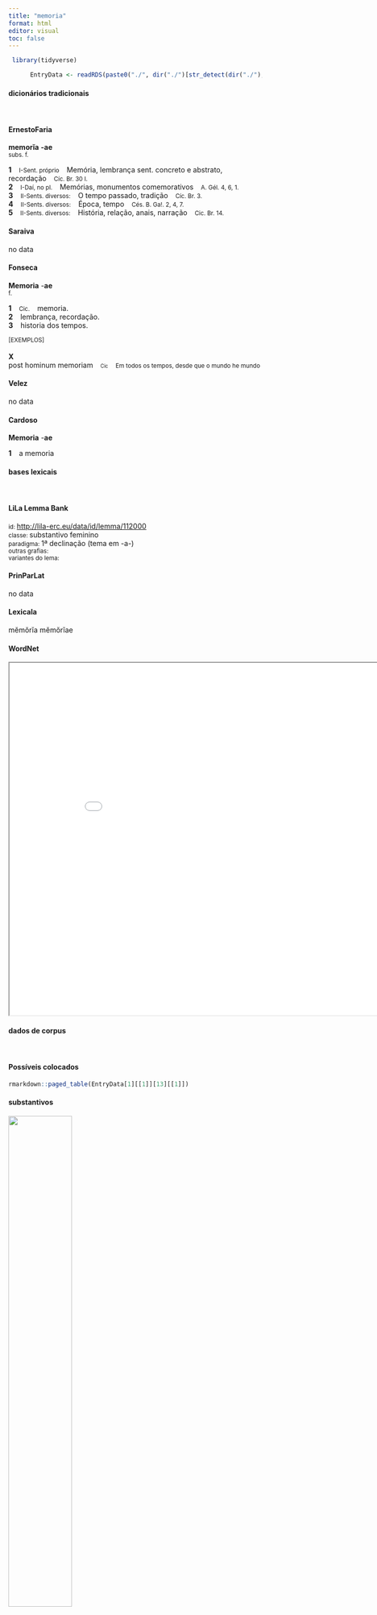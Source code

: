 ```yaml
---
title: "memoria"
format: html
editor: visual
toc: false
---
```



```r
 library(tidyverse) 

      EntryData <- readRDS(paste0("./", dir("./")[str_detect(dir("./"), "_xx109-101-109-111-114-105-97xx_.rds")]))

```


#### dicionários tradicionais

&emsp;




::: panel-tabset

#### ErnestoFaria

<b>memorĭa</b> <b>-ae</b> <br> <small>subs. f.</small> <br> <small></small>   <p> <b>1</b> &ensp; <small>I-Sent. próprio</small> &ensp; Memória, lembrança sent. concreto e abstrato, recordação &ensp; <small>Cíc. Br. 30 I.</small> <br> <b>2</b> &ensp; <small>I-Daí, no pl.</small> &ensp; Memórias, monumentos comemorativos &ensp; <small>A. Gél. 4, 6, 1.</small> <br> <b>3</b> &ensp; <small>II-Sents. diversos:</small> &ensp; O tempo passado, tradição &ensp; <small>Cíc. Br. 3.</small> <br> <b>4</b> &ensp; <small>II-Sents. diversos:</small> &ensp; Época, tempo &ensp; <small>Cés. B. Ga!. 2, 4, 7.</small> <br> <b>5</b> &ensp; <small>II-Sents. diversos:</small> &ensp; História, relação, anais, narração &ensp; <small>Cic. Br. 14.</small> </p>




#### Saraiva

no data




#### Fonseca

<b>Memoria</b> -<b>ae</b> <br> <small>f.</small>   <p> <b>1</b> &ensp; <small>Cic.</small> &ensp; memoria. <br> <b>2</b> &ensp; lembrança, recordação. <br> <b>3</b> &ensp; historia dos tempos. </p>   <p><small>[EXEMPLOS]</small><br> <br><b>X</b><br>post hominum memoriam &ensp; <small><small>Cic</small></small> &ensp; <small>Em todos os tempos, desde que o mundo he mundo</small> </p>




#### Velez

no data




#### Cardoso

<b>Memoria</b> -<b>ae</b>   <p> <b>1</b> &ensp; a memoria </p>


:::



#### bases lexicais

&emsp;






::: panel-tabset

#### LiLa Lemma Bank

<small> id: </small> <a href=' http://lila-erc.eu/data/id/lemma/112000 ' target="_blank"> http://lila-erc.eu/data/id/lemma/112000 </a> <br>
<small> classe: </small> substantivo feminino   <br>
<small> paradigma: </small> 1ª declinação (tema em -a-) <br>
<small> outras grafias: </small>  <br>
<small> variantes do lema: </small>  <br>





#### PrinParLat

no data




#### Lexicala

mĕmŏrĭa 
 mĕmŏrĭae




#### WordNet

<iframe width='900' height='700' src='Media/Tree__xx109-101-109-111-114-105-97xx__sem_type_lexemes_pt.html'>

</iframe>


:::



#### dados de corpus

&emsp;




::: panel-tabset

#### Possíveis colocados

```r

rmarkdown::paged_table(EntryData[1][[1]][13][[1]])

```


#### substantivos

![](./Media/wordcloud__xx109-101-109-111-114-105-97xx__BY_collocate_scoreSUBST.webp){width=50% fig-alt='This chart plots collocate by scoreSUBST, for the headword memoria here are all the values plotted: collocate: prodo; scoreSUBST: 0. collocate: posteritas; scoreSUBST: 3. collocate: teneo; scoreSUBST: 0. collocate: mando; scoreSUBST: 0. collocate: noster; scoreSUBST: 0. collocate: homo; scoreSUBST: 2. collocate: uirtus; scoreSUBST: 2. collocate: uester; scoreSUBST: 0. collocate: meus; scoreSUBST: 0'}




#### adjetivos

![](./Media/wordcloud__xx109-101-109-111-114-105-97xx__BY_collocate_scoreADJ.webp){width=50% fig-alt='This chart plots collocate by scoreADJ, for the headword memoria here are all the values plotted: collocate: prodo; scoreADJ: 0. collocate: posteritas; scoreADJ: 0. collocate: teneo; scoreADJ: 0. collocate: mando; scoreADJ: 0. collocate: noster; scoreADJ: 0. collocate: homo; scoreADJ: 0. collocate: uirtus; scoreADJ: 0. collocate: uester; scoreADJ: 0. collocate: meus; scoreADJ: 0'}




#### verbos

![](./Media/wordcloud__xx109-101-109-111-114-105-97xx__BY_collocate_scoreVERBO.webp){width=50% fig-alt='This chart plots collocate by scoreVERBO, for the headword memoria here are all the values plotted: collocate: prodo; scoreVERBO: 3. collocate: posteritas; scoreVERBO: 0. collocate: teneo; scoreVERBO: 3. collocate: mando; scoreVERBO: 2. collocate: noster; scoreVERBO: 0. collocate: homo; scoreVERBO: 0. collocate: uirtus; scoreVERBO: 0. collocate: uester; scoreVERBO: 0. collocate: meus; scoreVERBO: 0'}




#### advérbios

![](./Media/wordcloud__xx109-101-109-111-114-105-97xx__BY_collocate_scoreADV.webp){width=50% fig-alt='This chart plots collocate by scoreADV, for the headword memoria here are all the values plotted: collocate: prodo; scoreADV: 0. collocate: posteritas; scoreADV: 0. collocate: teneo; scoreADV: 0. collocate: mando; scoreADV: 0. collocate: noster; scoreADV: 0. collocate: homo; scoreADV: 0. collocate: uirtus; scoreADV: 0. collocate: uester; scoreADV: 0. collocate: meus; scoreADV: 0'}




#### preposições e conjunções

![](./Media/wordcloud__xx109-101-109-111-114-105-97xx__BY_collocate_scoreFUNC.webp){width=50% fig-alt='This chart plots collocate by scoreFUNC, for the headword memoria here are all the values plotted: collocate: prodo; scoreFUNC: 0. collocate: posteritas; scoreFUNC: 0. collocate: teneo; scoreFUNC: 0. collocate: mando; scoreFUNC: 0. collocate: noster; scoreFUNC: 0. collocate: homo; scoreFUNC: 0. collocate: uirtus; scoreFUNC: 0. collocate: uester; scoreFUNC: 0. collocate: meus; scoreFUNC: 0'}


:::



::: panel-tabset

#### ExemplosTraduzidos

<p> mandate hoc <b>memoriae</b> iudices <br> <small> Cic.Mil.77 <br> Guardai isso em vossa memória, juízes. <small> [JDD] </small> </small> </p>
; <p> Caluisius Sabinus <b>memoria</b> nostra fuit diues <br> <small> Sen.Ep.27.5 <br> Calvísio Sabino, em nossa lembrança, foi rico. <small> [JDD] </small> </small> </p>
; <p> sunt alii plures fortasse sed mea <b>memoria</b> dilabuntur <br> <small> Cic.Phil.13.11.9 <br> Há outros muitos talvez, mas escapam de minha memória. <small> [JDD] </small> </small> </p>
; <p> sed <b>memoria</b> mea ingenti uirtute diuorsis moribus fuere uiri duo M. Cato et C. Caesar <br> <small> Sal.Cat.53.6 <br> Mas, em minha época, existiram dois homens de imenso valor e diferentes no caráter, Marco Catão e Caio César. <small> [JDD] </small> </small> </p>
; <p> itaque non ex sermone hominum recenti sed ex annalium uetustate eruenda <b>memoria</b> est nobilitatis tuae <br> <small> Cic.Mur.16 <br> E assim a memória de tua nobreza deve ser extraída não da conversação recente dos homens, mas da antiguidade dos anais. <small> [JDD] </small> </small> </p>
; <p> multae etiam ut in homine Romano litterae omnia <b>memoria</b> tenebat non domestica solum sed etiam externa <br> <small> Cic.Sen.12 <br> Também, como num homem romano, era muita sua cultura literária; sua memória retinha todas as guerras, não só as civis, mas também as externas. <small> [JDD, de outra edição] </small> </small> </p>
; <p> quare ne committeret ut is locus ubi constitissent ex calamitate populi Romani et internecione exercitus nomen caperet aut <b>memoriam</b> proderet <br> <small> Caes.Gal.1.13.7 <br> Por isso, que ele não corresse o risco de que esse lugar, onde eles tinham parado, tomasse o nome da calamidade do povo romano e do extermínio de seu exército ou perpetuasse a memória disso. <small> [JDD] </small> </small> </p>
; <p> huius iudici et laudis fructum et offensionis periculum uestrum laborem sollicitudinemque nostram scientiam quid agatur <b>memoriam</b>que quid a quoque dictum sit omnium puto esse oportere <br> <small> Cic.Ver.1.54 <br> Acho que convém que desse julgamento tanto o fruto da glória como o perigo do descrédito sejam vossos, o esforço e a preocupação, nossos; já o conhecimento do que é tratado e a lembrança também do que foi dito acho que convém que sejam de todos. <small> [JDD] </small> </small> </p>
; <p> tametsi uideo si mea uoce perterritus ire in exsilium animum induxeris quanta tempestas inuidiae nobis si minus in praesens tempus recenti <b>memoria</b> scelerum tuorum at in posteritatem impendeat <br> <small> Cic.Catil.1.22.4 <br> Todavia vejo, se, aterrorizado por minha voz, induzires o espírito a ir para o exílio, que grande tempestade de ódio, se não no momento presente, em razão da recente lembrança de teus crimes, mas na posteridade, cairia sobre nós. <small> [JDD, de outra edição] </small> </small> </p>





#### Frequência por autor

![](./Media/barchart__xx109-101-109-111-114-105-97xx__lemma_BY_author_Frequencies.webp){width=50% fig-alt='This charts plots the frequency of lemma by author_Frequencies. The Suetonius subcorpus registers the highest normalized frequency, with the value of 11.03 and an absolute frequency of 1. The Cicero subcorpus follows, with a normalized frequency of 6.98 and an absolute frequency of 112. the subcorpus with the least normalized frequency is Horatius with the normalized value of 0 and an absolute freqeuncy of 0. here are all the values: subcorpus: Caesar ; normalized frequency: 16 ; absolute frequency: 6.04275247375179. subcorpus: Cicero ; normalized frequency: 112 ; absolute frequency: 6.97714983429269. subcorpus: Horatius ; normalized frequency: 0 ; absolute frequency: 0. subcorpus: Ovidius ; normalized frequency: 0 ; absolute frequency: 0. subcorpus: Phaedrus ; normalized frequency: 1 ; absolute frequency: 1.5181417944436. subcorpus: Sallustius ; normalized frequency: 5 ; absolute frequency: 4.63778870234672. subcorpus: Seneca ; normalized frequency: 24 ; absolute frequency: 4.47919971631735. subcorpus: Suetonius ; normalized frequency: 1 ; absolute frequency: 11.0253583241455. subcorpus: Tacitus ; normalized frequency: 1 ; absolute frequency: 3.43288705801579. subcorpus: Vergilius ; normalized frequency: 0 ; absolute frequency: 0. subcorpus: Hieronymus ; normalized frequency: 0 ; absolute frequency: 0'}




#### Frequência por gênero

![](./Media/barchart__xx109-101-109-111-114-105-97xx__lemma_BY_genre_Frequencies.webp){width=50% fig-alt='This charts plots the frequency of lemma by genre_Frequencies. The Prosa.oratória subcorpus registers the highest normalized frequency, with the value of 8.16 and an absolute frequency of 85. The Prosa.filosófica subcorpus follows, with a normalized frequency of 6.75 and an absolute frequency of 41. the subcorpus with the least normalized frequency is Poesia.lírica with the normalized value of 0 and an absolute freqeuncy of 0. here are all the values: subcorpus: Prosa.histórica ; normalized frequency: 23 ; absolute frequency: 5.59896784244991. subcorpus: Prosa.filosófica ; normalized frequency: 41 ; absolute frequency: 6.75441920231957. subcorpus: Prosa.oratória ; normalized frequency: 85 ; absolute frequency: 8.1610707324801. subcorpus: Prosa.epistolográfica ; normalized frequency: 5 ; absolute frequency: 1.32488937173746. subcorpus: Poesia.lírica ; normalized frequency: 0 ; absolute frequency: 0. subcorpus: Poesia.didática ; normalized frequency: 1 ; absolute frequency: 0.848248367121893. subcorpus: Poesia.trágica ; normalized frequency: 5 ; absolute frequency: 4.34329395413482. subcorpus: Poesia.épica ; normalized frequency: 0 ; absolute frequency: 0. subcorpus: Prosa.ficcional ; normalized frequency: 0 ; absolute frequency: 0'}




#### Frequência por século

![](./Media/barchart__xx109-101-109-111-114-105-97xx__lemma_BY_period_Frequencies.webp){width=50% fig-alt='This charts plots the frequency of lemma by period_Frequencies. The I.a.C. subcorpus registers the highest normalized frequency, with the value of 6.19 and an absolute frequency of 133. The I.d.C. subcorpus follows, with a normalized frequency of 3.82 and an absolute frequency of 25. the subcorpus with the least normalized frequency is IV.d.C. with the normalized value of 0 and an absolute freqeuncy of 0. here are all the values: subcorpus: I.a.C. ; normalized frequency: 133 ; absolute frequency: 6.1903653711892. subcorpus: I.d.C. ; normalized frequency: 25 ; absolute frequency: 3.82438427413186. subcorpus: II.d.C. ; normalized frequency: 2 ; absolute frequency: 5.23560209424084. subcorpus: IV.d.C. ; normalized frequency: 0 ; absolute frequency: 0'}


:::

